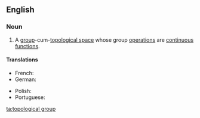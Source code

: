 ==English==
{{wikipedia}}

===Noun===
{{en-noun}}

# {{context|mathematics}} A [[group]]-cum-[[topological space]] whose group [[operation]]s are [[continuous]] [[function]]s.

====Translations====
{{trans-top|group with topological structure}}
* French: {{t-|fr|groupe topologique|m}}
* German: {{t-|de|topologische Gruppe|f}}
{{trans-mid}}
* Polish: {{t-|pl|grupa topologiczna|f}}
* Portuguese: {{t-|pt|grupo topológico|m}}
{{trans-bottom}}

[[ta:topological group]]